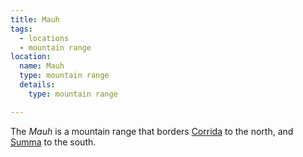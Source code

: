 ```yaml
---
title: Mauh
tags:
  - locations
  - mountain range
location:
  name: Mauh
  type: mountain range
  details:
    type: mountain range

---
```


<Stub />

The *Mauh* is a mountain range that borders [Corrida](/locations/corrida) to the
north, and [Summa](/locations/summa) to the south.
